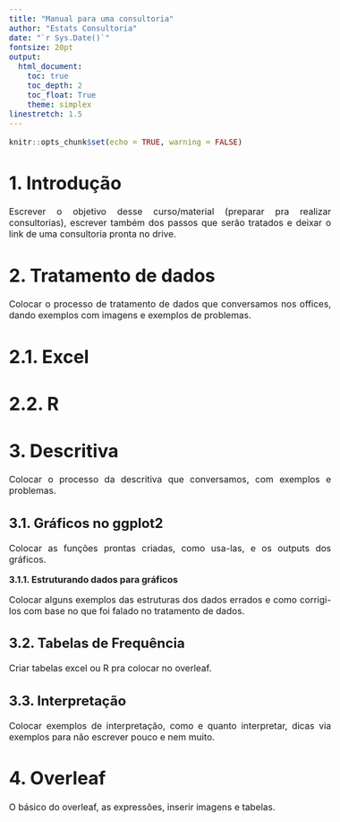 ```yaml
---
title: "Manual para uma consultoria" 
author: "Estats Consultoria"
date: "`r Sys.Date()`"
fontsize: 20pt
output: 
  html_document:
    toc: true
    toc_depth: 2
    toc_float: True
    theme: simplex
linestretch: 1.5
---
```


```r
knitr::opts_chunk$set(echo = TRUE, warning = FALSE)
```

<style>
  body{
    text-align: justify;
    font-size: 16px
    }
  h4 {font-size:20px}
  h5 {font-size:18px}
  strong {fontsize:16px}
</style>

# 1. Introdução

Escrever o objetivo desse curso/material (preparar pra realizar consultorias), escrever também dos passos que serão tratados e deixar o link de uma consultoria pronta no drive.

# 2. Tratamento de dados

Colocar o processo de tratamento de dados que conversamos nos offices, dando exemplos com imagens e exemplos de problemas.

# 2.1. Excel

# 2.2. R

# 3. Descritiva

Colocar o processo da descritiva que conversamos, com exemplos e problemas.

## 3.1. Gráficos no ggplot2

Colocar as funções prontas criadas, como usa-las, e os outputs dos gráficos.

**3.1.1. Estruturando dados para gráficos**

Colocar alguns exemplos das estruturas dos dados errados e como corrigi-los com base no que foi falado no tratamento de dados.

## 3.2. Tabelas de Frequência

Criar tabelas excel ou R pra colocar no overleaf.

## 3.3. Interpretação

Colocar exemplos de interpretação, como e quanto interpretar, dicas via exemplos para não escrever pouco e nem muito.

# 4. Overleaf

O básico do overleaf, as expressões, inserir imagens e tabelas.